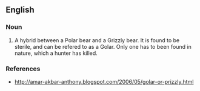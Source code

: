 ==English==

===Noun===
{{en-noun}}

# A hybrid between a Polar bear and a Grizzly bear. It is found to be sterile, and can be refered to as a Golar. Only one has to been found in  nature, which a hunter has killed.

===References===
*http://amar-akbar-anthony.blogspot.com/2006/05/golar-or-prizzly.html